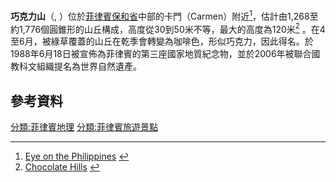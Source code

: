 {{Expand language|1=en|time=2020-08-08T02:15:58+00:00}}
{{Infobox mountain
| name              = 巧克力山
| other_name        = 
| etymology         = 
| native_name       = Mga Bungtod sa Tsokolate
| native_name_lang  = 宿霧語
| photo             = Chocolate Hills overview.JPG
| photo_size        = 
| photo_alt         = 
| photo_caption     = 
| map               = 
| map_image         = 
| map_alt           = 
| map_caption       = 
| map_relief        = 
| map_size          = 
| location          = {{PHI}}[[保和省|保和省]]
| label             = 
| label_position    = 
| elevation         = 
| elevation_m       = 120
| elevation_ft      = 
| elevation_ref     = 
| prominence        = 
| prominence_m      = 
| prominence_ft     = 
| prominence_ref    = 
| isolation         = 
| isolation_km      = 
| isolation_mi      = 
| isolation_ref     = 
| parent_peak       = 
| listing           = 
| translation       = 
| language          = 
| pronunciation     = 
| range             = 
| coordinates       = 
| coordinates_ref   = 
| topo              = 
| type              = 圓錐形[[喀斯特|喀斯特]]山脈
| age               = [[皮亞琴期|皮亞琴期]]至[[贊克爾期|贊克爾期]]
| first_ascent      = 
| easiest_route     = 
| normal_route      = 
| access            = 
| child             = 
| embedded          = 
}}

'''巧克力山'''（{{lang-ceb|Mga Bungtod sa Tsokolate}}, {{lang-tgl|Tsokolateng burol}}）位於[[菲律賓|菲律賓]][[保和省|保和省]]中部的卡門（Carmen）附近<ref name="eye">[http://www.globaleye.org.uk/secondary_autumn2001/eyeon/land.html Eye on the Philippines] {{webarchive|url=https://web.archive.org/web/20061208033227/http://www.globaleye.org.uk/secondary_autumn2001/eyeon/land.html |date=2006-12-08 }}</ref>，估計由1,268至約1,776個圓錐形的山丘構成，高度從30到50米不等，最大的高度為120米<ref name=wonders>[http://sevennaturalwonders.org/asia/chocolate-hills Chocolate Hills] {{Webarchive|url=https://web.archive.org/web/20150409055629/http://sevennaturalwonders.org/asia/chocolate-hills |date=2015-04-09 }}</ref> 。在4至6月，被綠草覆蓋的山丘在乾季會轉變為咖啡色，形似巧克力，因此得名。於1988年6月18日被宣佈為菲律賓的第三座國家地質紀念物，並於2006年被聯合國教科文組織提名為世界自然遺產。

==參考資料==
{{reflist}}

[[分類:菲律賓地理|分類:菲律賓地理]]
[[分類:菲律賓旅遊景點|分類:菲律賓旅遊景點]]